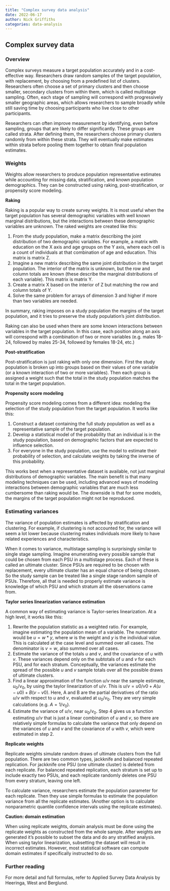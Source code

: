 ```yaml
---
title: "Complex survey data analysis"
date: 2022-06-17
author: Nick Griffiths
categories: data-analysis
---
```


## Complex survey data

### Overview

Complex surveys measure a target population accurately and in a cost-effective way. Researchers draw random samples of the target population, with replacement, by choosing from a predefined list of clusters. Researchers often choose a set of primary clusters and then choose smaller, secondary clusters from within them, which is called multistage sampling. Often, each stage of sampling will correspond with progressively smaller geographic areas, which allows researchers to sample broadly while still saving time by choosing participants who live close to other participants.

Researchers can often improve measurement by identifying, even before sampling, groups that are likely to differ significantly. These groups are called strata. After defining them, the researchers choose primary clusters randomly from within these strata. They will eventually make estimates within strata before pooling them together to obtain final population estimates.

### Weights

Weights allow researchers to produce population representative estimates while accounting for missing data, stratification, and known population demographics. They can be constructed using raking, post-stratification, or propensity score modeling.

**Raking**

Raking is a popular way to create survey weights. It is most useful when the target population has several demographic variables with well known marginal distributions, but the interactions between these demographic variables are unknown. The raked weights are created like this:

1. From the study population, make a matrix describing the joint distribution of two demographic variables. For example, a matrix with education on the X axis and age groups on the Y axis, where each cell is a count of individuals at that combination of age and education. This matrix is matrix Z.
2. Imagine a new matrix describing the same joint distribution in the target population. The interior of the matrix is unknown, but the row and column totals are known (these describe the marginal distributions of each variable). This matrix is matrix Y.
3. Create a matrix X based on the interior of Z but matching the row and column totals of Y.
4. Solve the same problem for arrays of dimension 3 and higher if more than two variables are needed.

In summary, raking imposes on a study population the margins of the target population, and it tries to preserve the study population's joint distribution.

Raking can also be used when there are some known interactions between variables in the target population. In this case, each position along an axis will correspond with a combination of two or more variables (e.g. males 18-24, followed by males 25-34, followed by females 18-24, etc.)

**Post-stratification**

Post-stratification is just raking with only one dimension. First the study population is broken up into groups based on their values of one variable (or a known interaction of two or more variables). Then each group is assigned a weight such that the total in the study population matches the total in the target population.

**Propensity score modeling**

Propensity score modeling comes from a different idea: modeling the selection of the study population from the target population. It works like this:

1. Construct a dataset containing the full study population as well as a representative sample of the target population.
2. Develop a statistical model of the probability that an individual is in the study population, based on demographic factors that are expected to influence selection.
3. For everyone in the study population, use the model to estimate their probability of selection, and calculate weights by taking the inverse of this probability.

This works best when a representative dataset is available, not just marginal distributions of demographic variables. The main benefit is that many modeling techniques can be used, including advanced ways of modeling interactions between demographic variables that are much less cumbersome than raking would be. The downside is that for some models, the margins of the target population might not be reproduced.

### Estimating variances

The variance of population estimates is affected by stratification and clustering. For example, if clustering is not accounted for, the variance will seem a lot lower because clustering makes individuals more likely to have related experiences and characteristics.

When it comes to variance, multistage sampling is surprisingly similar to single stage sampling. Imagine enumerating every possible sample that could be chosen from each PSU in a multistage process. Each of these is called an ultimate cluster. Since PSUs are required to be chosen with replacement, every ultimate cluster has an equal chance of being chosen. So the study sample can be treated like a single stage random sample of PSUs. Therefore, all that is needed to properly estimate variance is knowledge of which PSU and which stratum all the observations came from.

**Taylor series linearization variance estimation**

A common way of estimating variance is Taylor-series linearization. At a high level, it works like this:

1. Rewrite the population statistic as a weighted ratio. For example, imagine estimating the population mean of a variable. The numerator would be $u = w * y$, where $w$ is the weight and $y$ is the individual value. This is calculated at the case level and summed over all cases. The denominator is $v = w$, also summed over all cases.
2. Estimate the variance of the totals $u$ and $v$, and the covariance of $u$ with $v$. These variances depend only on the subtotals of $u$ and $v$ for each PSU, and for each stratum. Conceptually, the variances estimate the spread of the possible $u$ and $v$ sample totals over all the possible draws of ultimate clusters.
4. Find a linear approximation of the function $u/v$ near the sample estimate, $u_0/v_0$, by using the taylor linearization of $u/v$. This is $u/v = u0/v0 + A(u-u0) + B(v-v0)$. Here, A and B are the partial derivatives of the ratio $u/v$ with respect to $u$ and $v$, evaluated at $u_0/v_0$. They are very simple calculations (e.g. $A = 1/v_0$).
5. Estimate the variance of $u/v$, near $u_0/v_0$. Step 4 gives us a function estimating $u/v$ that is just a linear combination of $u$ and $v$, so there are relatively simple formulas to calculate the variance that only depend on the variances of $u$ and $v$ and the covariance of $u$ with $v$, which were estimated in step 2.

**Replicate weights**

Replicate weights simulate random draws of ultimate clusters from the full population. There are two common types, jackknife and balanced repeated replication. For jackknife one PSU (one ultimate cluster) is deleted from each replicate. For balanced repeated replication, each stratum is set up to include exactly two PSUs, and each replicate randomly deletes one PSU from every stratum, leaving one left.

To calculate variance, researchers estimate the population parameter for each replicate. Then they use simple formulas to estimate the population variance from all the replicate estimates. (Another option is to calculate nonparametric quantile confidence intervals using the replicate estimates).

**Caution: domain estimation**

When using replicate weights, domain analysis must be done using the replicate weights as constructed from the whole sample. After weights are generated it's possible to subset the data and do any stratified analysis. When using taylor linearization, subsetting the dataset will result in incorrect estimates. However, most statistical software can compute domain estimates if specifically instructed to do so.

### Further reading

For more detail and full formulas, refer to Applied Survey Data Analysis by Heeringa, West and Berglund.
